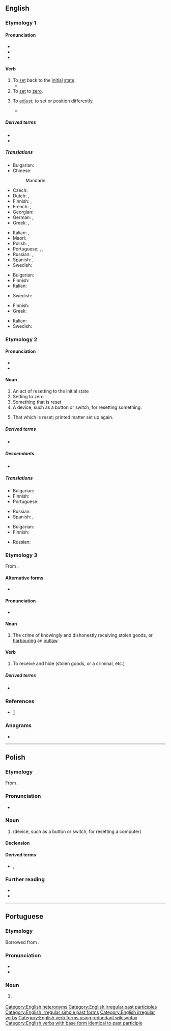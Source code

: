 {{also|Reset|rešet|řešet}}
==English==
{{wikipedia|dab=reset}}

===Etymology 1===
{{prefix|en|re|set}}

====Pronunciation====
* {{IPA|en|/ɹiːˈsɛt/}}
* {{audio|en|LL-Q1860 (eng)-Vealhurl-reset1.wav|Audio (RP)}}
* {{rhymes|en|ɛt}}

====Verb====
{{en-verb|resets|resetting|reset}}

# To [[set]] back to the [[initial]] [[state]].
#* {{quote-book|en|year=1913|author={{w|Joseph C. Lincoln}}
|title=[http://openlibrary.org/works/OL5535161W Mr. Pratt's Patients]|chapter=1
|passage=Then there came a reg'lar terror of a sou'wester same as you don't get one summer in a thousand, and blowed the shanty flat and ripped about half of the weir poles out of the sand. We spent consider'ble money getting 'em '''reset''', and then a swordfish got into the pound and tore the nets all to slathers, right in the middle of the squiteague season.}}
# To [[set]] to [[zero]].
# {{lb|en|transitive}} To [[adjust]]; to set or position differently.
#* {{quote-book|en|year=1895|author=Robert W. Chambers|title=Rue Barrée|passage=He turned and steered his course toward some lights clustered at the end of the street. They proved farther away than he had anticipated, and after a long quest he came to the conclusion that his eyes had been mysteriously removed from their proper places and had been '''reset''' on either side of his head like those of a bird.}}

=====Derived terms=====
* {{l|en|resettable}}
* {{l|en|resetter}}

=====Translations=====
{{trans-top|to set back to the initial state}}
* Bulgarian: {{t|bg|установявам отново}}
* Chinese:
*: Mandarin: {{t+|cmn|重置|tr=chóngzhì|sc=Hani}}
* Czech: {{t+|cs|resetovat}}
* Dutch: {{t|nl|herinitialiseren}}, {{t|nl|terugstellen}}
* Finnish: {{t|fi|[[palauttaa]] [[alkutila|alkutilaan]]}}, {{t+|fi|resetoida}}
* French: {{t+|fr|remettre à zéro}}, {{t+|fr|réinitialiser}}
* Georgian: {{t|ka|გადაყენება}}
* German: {{t+|de|zurücksetzen}}, {{t|de|rücksetzen}}
* Greek: {{t+|el|επαναφέρω}}, {{t|el|επανεκκινώ}}
{{trans-mid}}
* Italian: {{t+|it|resettare}}, {{t+|it|azzerare}}
* Maori: {{t|mi|tautuhi anō }}
* Polish: {{t+|pl|resetować|impf}}, {{t+|pl|zresetować|pf}}
* Portuguese: {{t+|pt|reiniciar}}, {{t+|pt|repor}}, {{t+|pt|restaurar}}
* Russian: {{t+|ru|перезагружа́ть|impf}}, {{t+|ru|перезагрузи́ть|pf}}
* Spanish: {{t+|es|restablecer}}, {{t+|es|resetear}}
* Swedish: {{t+|sv|återställa}}
{{trans-bottom}}

{{trans-top|to set to zero}}
* Bulgarian: {{t|bg|нулирам}}
* Finnish: {{t+|fi|nollata}}
* Italian: {{t+|it|azzerare}}
{{trans-mid}}
* Swedish: {{t+|sv|nollställa}}
{{trans-bottom}}

{{trans-top|to adjust again after an initial failure}}
* Finnish: {{t|fi|[[säätää]] [[asetusarvo|asetusarvoja]]}}
* Greek: {{t|el|επαναρυθμίζω}}
{{trans-mid}}
* Italian: {{t+|it|ripristinare}}
* Swedish: {{t+|sv|återställa}}
{{trans-bottom}}

===Etymology 2===

====Pronunciation====
* {{IPA|en|/ˈɹiː.sɛt/}}
* {{audio|en|LL-Q1860 (eng)-Vealhurl-reset2.wav|Audio (RP)}}

====Noun====
{{en-noun}}

# An act of resetting to the initial state
# Setting to zero
# Something that is reset
# A device, such as a button or switch, for resetting something.
# {{lb|en|typography}} That which is reset; printed matter set up again.

=====Derived terms=====
* {{l|en|factory reset}}

=====Descendants=====
* {{desc|ja|リセット|tr=risetto|bor=1}}

=====Translations=====
{{trans-top|an act of resetting to the initial state}}
* Bulgarian: {{t+|bg|възстановяване|n}}
* Finnish: {{t|fi|[[oletusarvo#Finish|oletusarvojen]] [[palautus]]}}
* Portuguese: {{t+|pt|restaurar}}
{{trans-mid}}
* Russian: {{t+|ru|перезагру́зка|f}}
* Spanish: {{t|es|restablecimiento|m}}, {{t|es|reseteo|m}}
{{trans-bottom}}

{{trans-top|setting to zero}}
* Bulgarian: {{t|bg|нулиране}}
* Finnish: {{t|fi|nollaus}}
{{trans-mid}}
* Russian: {{t+|ru|сброс|m}}
{{trans-bottom}}

===Etymology 3===
From {{m|en|receipt}}.

====Alternative forms====
* {{l|en|ressett}}

====Pronunciation====
* {{IPA|en|/rəˈsɛt/}}

====Noun====
{{en-noun}}

# {{lb|en|Scotland|law}} The crime of knowingly and dishonestly receiving stolen goods, or [[harbour]]ing an [[outlaw]].

====Verb====
{{en-verb|++}}

# {{lb|en|Scotland|law}} To receive and hide (stolen goods, or a criminal, etc.)

=====Derived terms=====
* {{l|en|resetter}}

===References===
* [http://www.police-information.co.uk/legislation/legislationindexsco.html#reset]

===Anagrams===
* {{anagrams|en|a=eerst|Ester|Steer|Trees|ester|estre|re-est.|reest|retes|seter|steer|stere|teers|teres|terse|trees}}

[[Category:English heteronyms]]
[[Category:English irregular past participles]]
[[Category:English irregular simple past forms]]
[[Category:English irregular verbs]]
[[Category:English verb forms using redundant wikisyntax]]
[[Category:English verbs with base form identical to past participle]]

----

==Polish==
{{wp|lang=pl}}

===Etymology===
From {{bor|pl|en|reset}}.

===Pronunciation===
* {{pl-IPA}}

===Noun===
{{pl-noun|m-in}}

# {{lb|pl|computing}} {{l|en|reset}} (device, such as a button or switch, for resetting a computer)
#: {{syn|pl|restart}}

====Declension====
{{pl-decl-noun-m-in}}

====Derived terms====
* {{q|verbs}} {{l|pl|resetować}}, {{l|pl|zresetować}}

===Further reading===
* {{R:pl:WSJP}}
* {{R:PWN}}

----

==Portuguese==

===Etymology===
Borrowed from {{bor|pt|en|reset}}.

===Pronunciation===
* {{IPA|pt|/ʁeˈzɛ.t(ʃ)(i)/}}
* {{rhymes|pt|ɛt(ʃ)i}}

===Noun===
{{pt-noun|m|resets}}
# {{l|en|reset}} {{gloss|button}}